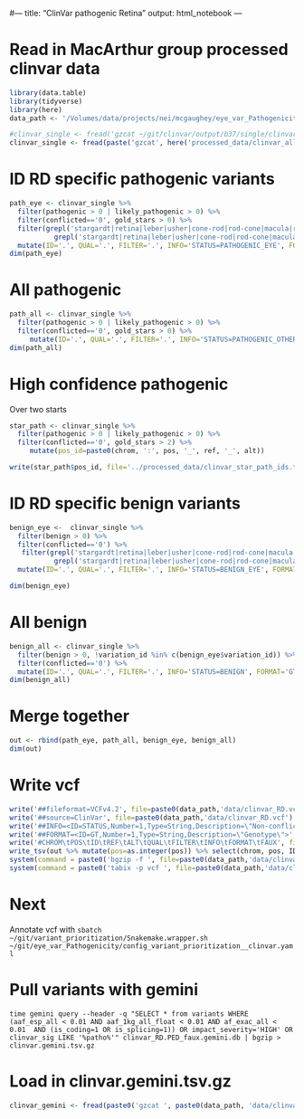 #---
title: "ClinVar pathogenic Retina"
output: html_notebook
---

# Read in MacArthur group processed clinvar data
```r
library(data.table)
library(tidyverse)
library(here)
data_path <- '/Volumes/data/projects/nei/mcgaughey/eye_var_Pathogenicity/'

#clinvar_single <- fread('gzcat ~/git/clinvar/output/b37/single/clinvar_alleles.single.b37.tsv.gz')
clinvar_single <- fread(paste('gzcat', here('processed_data/clinvar_alleles.single.b37.tsv.gz')))
```

# ID RD specific pathogenic variants
```r
path_eye <- clinvar_single %>% 
  filter(pathogenic > 0 | likely_pathogenic > 0) %>% 
  filter(conflicted=='0', gold_stars > 0) %>% 
  filter(grepl('stargardt|retina|leber|usher|cone-rod|rod-cone|macula|retinitis|eye|cornea', all_traits, ignore.case=T) | 
           grepl('stargardt|retina|leber|usher|cone-rod|rod-cone|macula|retinitis|eye|cornea', xrefs, ignore.case=T)) %>% 
  mutate(ID='.', QUAL='.', FILTER='.', INFO='STATUS=PATHOGENIC_EYE', FORMAT='GT', FAUX='0/1')
dim(path_eye)
```
# All pathogenic
```r
path_all <- clinvar_single %>% 
  filter(pathogenic > 0 | likely_pathogenic > 0) %>% 
  filter(conflicted=='0', gold_stars > 0) %>% 
     mutate(ID='.', QUAL='.', FILTER='.', INFO='STATUS=PATHOGENIC_OTHER', FORMAT='GT', FAUX='0/1') 
dim(path_all)

```

# High confidence pathogenic
Over two starts
```r
star_path <- clinvar_single %>% 
  filter(pathogenic > 0 | likely_pathogenic > 0) %>% 
  filter(conflicted=='0', gold_stars > 2) %>% 
     mutate(pos_id=paste0(chrom, ':', pos, '_', ref, '_', alt))

write(star_path$pos_id, file='../processed_data/clinvar_star_path_ids.txt')
```

# ID RD specific benign variants
```r
benign_eye <-  clinvar_single %>% 
  filter(benign > 0) %>% 
  filter(conflicted=='0') %>% 
   filter(grepl('stargardt|retina|leber|usher|cone-rod|rod-cone|macula|retinitis|eye|cornea', all_traits, ignore.case=T) | 
           grepl('stargardt|retina|leber|usher|cone-rod|rod-cone|macula|retinitis|eye|cornea', xrefs, ignore.case=T)) %>% 
  mutate(ID='.', QUAL='.', FILTER='.', INFO='STATUS=BENIGN_EYE', FORMAT='GT', FAUX='0/1')

dim(benign_eye)
```



# All benign
```r
benign_all <- clinvar_single %>% 
  filter(benign > 0, !variation_id %in% c(benign_eye$variation_id)) %>% 
  filter(conflicted=='0') %>% 
  mutate(ID='.', QUAL='.', FILTER='.', INFO='STATUS=BENIGN', FORMAT='GT', FAUX='0/1')
dim(benign_all)
```

# Merge together
```r
out <- rbind(path_eye, path_all, benign_eye, benign_all)
dim(out)
```

# Write vcf
```r
write('##fileformat=VCFv4.2', file=paste0(data_path,'data/clinvar_RD.vcf'))
write('##source=ClinVar', file=paste0(data_path,'data/clinvar_RD.vcf'), append = T)
write('##INFO=<ID=STATUS,Number=1,Type=String,Description=\"Non-conflicting RD pathogenic or benign in ClinVar\">', file=paste0(data_path,'data/clinvar_RD.vcf'), append = T)
write('##FORMAT=<ID=GT,Number=1,Type=String,Description=\"Genotype\">',file=paste0(data_path,'data/clinvar_RD.vcf'), append = T)
write('#CHROM\tPOS\tID\tREF\tALT\tQUAL\tFILTER\tINFO\tFORMAT\tFAUX', file=paste0(data_path,'data/clinvar_RD.vcf'), append = T)
write_tsv(out %>% mutate(pos=as.integer(pos)) %>% select(chrom, pos, ID, ref, alt, QUAL, FILTER, INFO, FORMAT, FAUX) %>% arrange(chrom, pos), path=paste0(data_path,'data/clinvar_RD.vcf'), append = T)
system(command = paste0('bgzip -f ', file=paste0(data_path,'data/clinvar_RD.vcf')))
system(command = paste0('tabix -p vcf ', file=paste0(data_path,'data/clinvar_RD.vcf.gz')))
```

# Next
Annotate vcf with `sbatch ~/git/variant_prioritization/Snakemake.wrapper.sh ~/git/eye_var_Pathogenicity/config_variant_prioritization__clinvar.yaml`

# Pull variants with gemini
`time gemini query --header -q "SELECT * from variants WHERE (aaf_esp_all < 0.01 AND aaf_1kg_all_float < 0.01 AND af_exac_all < 0.01  AND (is_coding=1 OR is_splicing=1)) OR impact_severity='HIGH' OR clinvar_sig LIKE '%patho%'" clinvar_RD.PED_faux.gemini.db | bgzip > clinvar.gemini.tsv.gz`

# Load in clinvar.gemini.tsv.gz
```r
clinvar_gemini <- fread(paste0('gzcat ', paste0(data_path, 'data/clinvar.gemini.tsv.gz')))
```